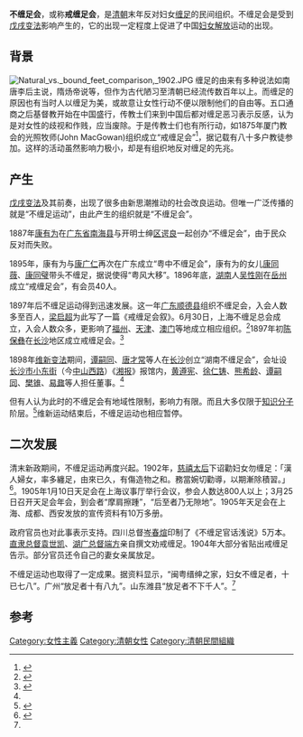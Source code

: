 '''不缠足会'''，或称'''戒缠足会'''，是[[清朝|清朝]]末年反对妇女[[缠足|缠足]]的民间组织。不缠足会是受到[[戊戌变法|戊戌变法]]影响产生的，它的出现一定程度上促进了中国[[妇女解放|妇女解放]]运动的出现。

==背景==
[[File:Natural_vs._bound_feet_comparison,_1902.JPG|thumb]]
缠足的由来有多种说法如南唐李后主说，隋炀帝说等，但作为古代陋习至清朝已经流传数百年以上。而缠足的原因也有当时人以缠足为美，或故意让女性行动不便以限制他们的自由等。五口通商之后基督教开始在中国盛行，传教士们来到中国后都对缠足恶习表示反感，认为是对女性的歧视和作贱，应当废除。于是传教士们也有所行动，如1875年厦门教会的光照牧师(John MacGowan)组织成立“戒缠足会”<ref>{{Cite web|url=https://book.douban.com/reading/10606369/|title=《缠足》试读：“天足”：一个崭新的基督教范畴|accessdate=2019-01-01|work=book.douban.com|archive-date=2019-01-01|archive-url=https://web.archive.org/web/20190101145349/https://book.douban.com/reading/10606369/|dead-url=no}}</ref>，据记载有八十多户教徒参加。这样的活动虽然影响力极小，却是有组织地反对缠足的先兆。

==产生==
[[戊戌变法|戊戌变法]]及其前奏，出现了很多由新思潮推动的社会改良运动。但唯一广泛传播的就是“不缠足运动”，由此产生的组织就是“不缠足会”。

1887年[[康有为|康有为]]在[[广东省|广东省]][[南海县|南海县]]与开明士绅[[区谔良|区谔良]]一起创办“不缠足会”，由于民众反对而失败。

1895年，康有为与[[康广仁|康广仁]]再次在广东成立“粤中不缠足会”，康有为的女儿[[康同薇|康同薇]]、[[康同璧|康同璧]]带头不缠足，据说使得“粤风大移”。1896年底，[[湖南|湖南]]人[[吴性刚|吴性刚]]在[[岳州|岳州]]成立“戒缠足会”，有会员40人。 

1897年后不缠足运动得到迅速发展。这一年[[广东|广东]][[顺德县|顺德县]]组织不缠足会，入会人数多至百人，[[梁启超|梁启超]]为此写了一篇《戒缠足会叙》。6月30日，上海不缠足总会成立，入会人数众多，更影响了[[福州|福州]]、[[天津|天津]]、[[澳门|澳门]]等地成立相应组织。<ref name="反缠足与放足">{{Cite web |url=http://read.dangdang.com/content_613778 |title=反缠足与放足 |access-date=2010-07-11 |archive-date=2016-03-03 |archive-url=https://web.archive.org/web/20160303204008/http://read.dangdang.com/content_613778 }}</ref>1897年初[[陈保彝|陈保彝]]在[[长沙|长沙]]地区成立戒缠足会。<ref name="changsha">{{Cite web |url=http://cathay.ce.cn/history/201003/05/t20100305_21063147.shtml |title=110年前长沙妇女扯掉裹脚布求解放 |accessdate=2010-07-11 |archive-date=2011-04-26 |archive-url=https://web.archive.org/web/20110426171657/http://cathay.ce.cn/history/201003/05/t20100305_21063147.shtml |dead-url=no }}</ref>

1898年[[维新变法|维新变法]]期间，[[谭嗣同|谭嗣同]]、[[唐才常|唐才常]]等人在[[长沙|长沙]]创立“湖南不缠足会”，会址设[[长沙市|长沙市]][[小东街|小东街]]（今[[中山西路|中山西路]]）《[[湘报|湘报]]》报馆内，[[黄遵宪|黄遵宪]]、[[徐仁铸|徐仁铸]]、[[熊希龄|熊希龄]]、[[谭嗣同|谭嗣同]]、[[樊锥|樊锥]]、[[易鼐|易鼐]]等人担任董事。<ref name="changsha"/>

但有人认为此时的不缠足会有地域性限制，影响力有限。而且大多仅限于[[知识分子|知识分子]]阶层。<ref>{{Cite web |url=http://www.lwlm.com/wenhuayanjiu/201001/340547.htm |title=浅论戊戌时期不缠足运动的局限 |access-date=2010-07-11 |archive-date=2021-08-11 |archive-url=https://web.archive.org/web/20210811213944/http://www.lwlm.com/wenhuayanjiu/201001/340547.htm }}</ref>维新运动结束后，不缠足运动也相应暂停。

==二次发展==
清末新政期间，不缠足运动再度兴起。1902年，[[慈禧太后|慈禧太后]]下诏勸妇女勿缠足：「漢人婦女，率多纏足，由來已久，有傷造物之和。務當婉切勸導，以期漸除積習。」<ref>{{Cite web |url=http://gb.books.sina.com/artbook/drink/2007-10-09/02538526.html |title=慈禧1902年頒佈勸戒上諭 將「廢纏足」列入政改 |accessdate=2013-09-05 |archive-date=2007-06-16 |archive-url=https://archive.is/20070616152857/http://gb.books.sina.com/artbook/drink/2007-10-09/02538526.html |dead-url=no }}</ref>。1905年1月10日天足会在上海议事厅举行会议，参会人数达800人以上；3月25日召开天足会年会，到会者“摩肩擦踵”，“后至者乃无隙地”。1905年天足会在上海、成都、西安发放的宣传资料有10万多册。

政府官员也对此事表示支持。四川总督[[岑春煊|岑春煊]]印制了《不缠足官话浅说》5万本。[[直隶总督|直隶总督]][[袁世凯|袁世凯]]、[[湖广总督|湖广总督]][[端方|端方]]亲自撰文劝戒缠足。1904年大部分省贴出戒缠足告示。部分官员还令自己的妻女亲属放足。

不缠足运动也取得了一定成果。据资料显示，“闽粤缙绅之家，妇女不缠足者，十已七八”。广州“放足者十有八九”。山东潍县“放足者不下千人”。<ref name="反缠足与放足"/>

==参考==
{{Portal|女权主义}}
{{reflist}}

{{清末政治團體}}

[[Category:女性主義|Category:女性主義]]
[[Category:清朝女性|Category:清朝女性]]
[[Category:清朝民間組織|Category:清朝民間組織]]